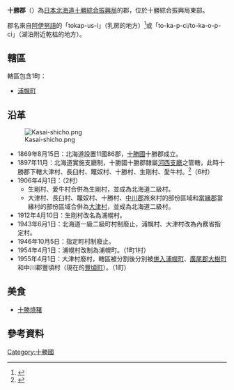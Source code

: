 {{Otheruses|十勝|subject=北海道十勝綜合振興局的郡|other=同名的行政區}}
{{日本郡
| 郡=十勝郡
| 日文原名=十勝郡
| 平假名=とかちぐん
| 羅馬字拼音=Tokachi-gun
| 都道府縣=北海道
| 支廳=十勝綜合振興局
| 町=1
| 村=
| 經度=
| 緯度=
| 地圖=[[File:Urahoro_in_Tokachi_Subprefecture.gif|250px]]
}}
'''十勝郡'''（{{jpn|j=十勝郡|hg=とかちぐん|rm=Tokachi gun|f=y}}）為[[日本|日本]][[北海道|北海道]][[十勝綜合振興局|十勝綜合振興局]]的郡，位於十勝綜合振興局東部。

郡名來自[[阿伊努語|阿伊努語]]的「tokap-us-i」（乳房的地方）<ref>{{Cite web| url=http://www.tokachi.pref.hokkaido.lg.jp/gaiyo/| title=十勝的概要| work=十勝綜合振興局| language=ja| accessdate=2016-02-22| archive-date=2018-09-10| archive-url=https://web.archive.org/web/20180910014458/http://www.tokachi.pref.hokkaido.lg.jp/gaiyo/| dead-url=no}}</ref>或「to-ka-p-ci/to-ka-o-p-ci」（湖泊附近乾枯的地方）。

==轄區==
轄區包含1町：
*[[浦幌町|浦幌町]]

==沿革==
[[Image:Kasai-shicho.png|thumb]]
*1869年8月15日：北海道設置11國86郡，[[十勝國|十勝國]]十勝郡成立。
*1897年11月：北海道實施支廳制，十勝國十勝郡隸屬[[河西支廳|河西支廳]]之管轄，此時十勝郡下轄大津村、長臼村、鼈奴村、十勝村、生剛村、愛牛村。<ref>{{Cite web| url=http://homepage1.nifty.com/ishato/tiri/sityoson/01hokkai/01_hokkai21.htm#tokati| title=市町村的變遷 - 北海道［道東・道北］| publisher=ISSIE| accessdate=2008年7月13日| language=ja| deadurl=yes| archiveurl=https://web.archive.org/web/20091001194212/http://homepage1.nifty.com/ishato/tiri/sityoson/01hokkai/01_hokkai21.htm#tokati| archivedate=2009年10月1日}}</ref>（6村）
*1906年4月1日：（2村）
**生剛村、愛牛村合併為生剛村，並成為北海道二級村。
**大津村、長臼村、鼈奴村、十勝村、[[中川郡_(十勝支廳)|中川郡]]旅來村的部份區域和[[當緣郡|當緣郡]]當緣村的部份區域合併為[[大津村|大津村]]，並成為北海道二級村。
*1912年4月10日：生剛村改名為浦幌村。
*1943年6月1日：北海道一級二級町村制廢止，浦幌村、大津村改為內務省指定村。
*1946年10月5日：指定町村制廢止。
*1954年4月1日：浦幌村改制為浦幌町。（1町1村）
*1955年4月1日：大津村廢村，轄區被分割後分別被[[市町村合併|併入]][[浦幌町|浦幌町]]、[[廣尾郡|廣尾郡]][[大樹町|大樹町]]和中川郡豐頃村（現在的[[豐頃町|豐頃町]]）。（1町）

== 美食 ==
* [[十勝燒豬|十勝燒豬]]
==參考資料==
{{reflist}}

{{十勝綜合振興局}}
{{十胜国的郡}}

[[Category:十勝國|Category:十勝國]]